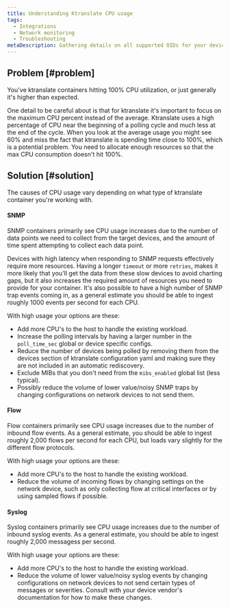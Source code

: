 ```yaml
---
title: Understanding Ktranslate CPU usage
tags:
  - Integrations
  - Network monitoring
  - Troubleshooting
metaDescription: Gathering details on all supported OIDs for your device using the 'snmpwalk' utility.
---
```


## Problem [#problem]

You've ktranslate containers hitting 100% CPU utilization, or just generally it's higher than expected.

<Callout variant="tip">
  One detail to be careful about is that for ktranslate it's important to focus on the maximum CPU percent instead of the average. Ktranslate uses a high percentage of CPU near the beginning of a polling cycle and much less at the end of the cycle. When you look at the average usage you might see 60% and miss the fact that ktranslate is spending time close to 100%, which is a potential problem. You need to allocate enough resources so that the max CPU consumption doesn't hit 100%.
</Callout>

## Solution [#solution]

The causes of CPU usage vary depending on what type of ktranslate container you're working with.

#### SNMP 

SNMP containers primarily see CPU usage increases due to the number of data points we need to collect from the target devices, and the amount of time spent attempting to collect each data point. 

Devices with high latency when responding to SNMP requests effectively require more resources. Having a longer `timeout` or more `retries`, makes it more likely that you'll get the data from these slow devices to avoid charting gaps, but it also increases the required amount of resources you need to provide for your container. It's also possible to have a high number of SNMP trap events coming in, as a general estimate you should be able to ingest roughly 1000 events per second for each CPU.

With high usage your options are these:
- Add more CPU's to the host to handle the existing workload.
- Increase the polling intervals by having a larger number in the `poll_time_sec` global or device specific configs.
- Reduce the number of devices being polled by removing them from the devices section of ktranslate configuration yaml and making sure they are not included in an automatic rediscovery.
- Exclude MIBs that you don't need from the `mibs_enabled` global list (less typical).
- Possibly reduce the volume of lower value/noisy SNMP traps by changing configurations on network devices to not send them. 

#### Flow 

Flow containers primarily see CPU usage increases due to the number of inbound flow events. As a general estimate, you should be able to ingest roughly 2,000 flows per second for each CPU, but loads vary slightly for the different flow protocols.

With high usage your options are these:
- Add more CPU's to the host to handle the existing workload.
- Reduce the volume of incoming flows by changing settings on the network device, such as only collecting flow at critical interfaces or by using sampled flows if possible. 

#### Syslog 

Syslog containers primarily see CPU usage increases due to the number of inbound syslog events. As a general estimate, you should be able to ingest roughly 2,000 messagess per second.

With high usage your options are these:
- Add more CPU's to the host to handle the existing workload.
- Reduce the volume of lower value/noisy syslog events by changing configurations on network devices to not send certain types of messages or severities. Consult with your device vendor's documentation for how to make these changes.
